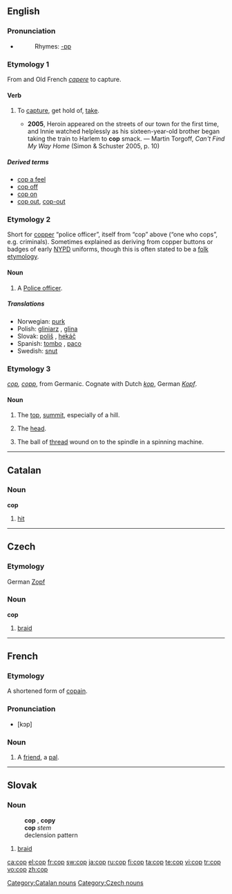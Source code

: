 {{see|çöp}}
==English==

===Pronunciation===
*{{IPA|/kɒp/}}
*:Rhymes: [[Rhymes:English:-ɒp|-ɒp]]

===Etymology 1===
From {{L.}} and Old French  ''[[capere]]'' to capture.

====Verb====
{{en-verb|cop|p|ing}}

# {{colloquial}} To [[capture]], get hold of, [[take]].
#*'''2005''', Heroin appeared on the streets of our town for the first time, and Innie watched helplessly as his sixteen-year-old brother began taking the train to Harlem to '''cop''' smack. — Martin Torgoff, ''Can't Find My Way Home'' (Simon & Schuster 2005, p. 10)

=====Derived terms=====
*[[cop a feel]]
*[[cop off]]
*[[cop on]]
*[[cop out]], [[cop-out]]

===Etymology 2===
Short for [[copper]] “police officer”, itself from “cop” above (“one who cops”, e.g. criminals).
Sometimes explained as deriving from copper buttons or badges of early [[NYPD]] uniforms, though this is often stated to be a [[folk etymology]].

====Noun====
{{en-noun}}

# {{slang}} A [[police officer|Police officer]].

=====Translations=====
*Norwegian: [[purk]] {{m}}
*Polish: [[gliniarz]] {{m}}, [[glina]] {{m}}
*Slovak: [[poliš]] {{m}}, [[hekáč]] {{m}}
*Spanish: [[tombo]] {{m}}, [[paco]] {{m}}
*Swedish: [[snut]]

===Etymology 3===
{{OE.}} ''[[#Old English|cop]], [[copp]]'', from Germanic.  Cognate with Dutch ''[[kop]]'', German ''[[Kopf]]''.

====Noun====
{{en-noun}}

# {{obsolete}} The [[top]], [[summit]], especially of a hill.
# {{obsolete}} The [[head]].
# The ball of [[thread]] wound on to the spindle in a spinning machine.

----

==Catalan==

===Noun===
'''cop'''

# [[hit]]

[[Category:Catalan nouns]]

----

==Czech==

===Etymology===
German [[Zopf]]

===Noun===
'''cop'''

# [[braid]]

[[Category:Czech nouns]]

----

==French==

===Etymology===
A shortened form of [[copain]].

===Pronunciation===
*[kɔp]

===Noun===
{{fr-noun-reg|m}}

# {{colloquial}} A [[friend]], a [[pal]].

----

==Slovak==

===Noun===
:'''cop''' {{m}}, '''copy''' {{p}}
:'''cop''' ''stem''
:declension pattern {{dub}}

# [[braid]]

[[ca:cop]]
[[el:cop]]
[[fr:cop]]
[[sw:cop]]
[[ja:cop]]
[[ru:cop]]
[[fi:cop]]
[[ta:cop]]
[[te:cop]]
[[vi:cop]]
[[tr:cop]]
[[vo:cop]]
[[zh:cop]]